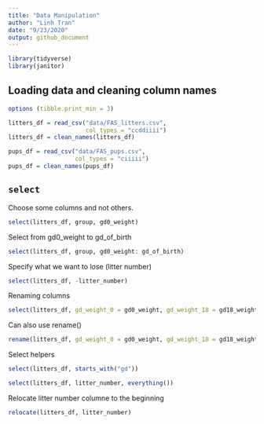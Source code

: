 ```yaml
---
title: "Data Manipulation"
author: "Linh Tran"
date: "9/23/2020"
output: github_document
---
```


```r
library(tidyverse)
library(janitor)
```

## Loading data and cleaning column names

```r
options (tibble.print_min = 3)

litters_df = read_csv("data/FAS_litters.csv", 
                      col_types = "ccddiiii")
litters_df = clean_names(litters_df)

pups_df = read_csv("data/FAS_pups.csv",
                   col_types = "ciiiii")
pups_df = clean_names(pups_df)
```

## `select` 

Choose some columns and not others.

```r
select(litters_df, group, gd0_weight)
```

Select from gd0_weight to gd_of_birth
```r
select(litters_df, group, gd0_weight: gd_of_birth)
```

Specify what we want to lose (litter number)
```r
select(litters_df, -litter_number)
```

Renaming columns
```r
select(litters_df, gd_weight_0 = gd0_weight, gd_weight_18 = gd18_weight)
```

Can also use rename()
```r
rename(litters_df, gd_weight_0 = gd0_weight, gd_weight_18 = gd18_weight)
```

Select helpers

```r
select(litters_df, starts_with("gd"))
```

```r
select(litters_df, litter_number, everything())
```

Relocate litter number columne to the beginning
```r
relocate(litters_df, litter_number)
```

